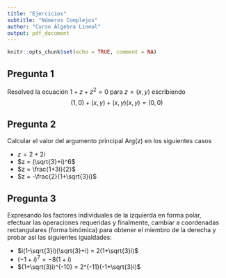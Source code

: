 ```yaml
---
title: "Ejercicios"
subtitle: "Números Complejos"
author: "Curso Álgebra Lineal"
output: pdf_document
---
```


```r
knitr::opts_chunk$set(echo = TRUE, comment = NA)
```

## Pregunta 1

Resolved la ecuación $1+z+z^2=0$ para $z=(x,y)$ escribiendo $$(1,0)+(x,y)+(x,y)(x,y) = (0,0)$$

## Pregunta 2

Calcular el valor del argumento principal $\text{Arg}(z)$ en los siguientes casos

- $z = 2+2i$
- $z = (\sqrt{3}+i)^6$
- $z = \frac{1+3i}{2}$
- $z = -\frac{2}{1+\sqrt{3}i}$

## Pregunta 3

Expresando los factores individuales de la izquierda en forma polar, efectuar las operaciones requeridas y finalmente, cambiar a coordenadas rectangulares (forma binómica) para obtener el miembro de la derecha y probar así las siguientes igualdades:

- $i(1-\sqrt{3}i)(\sqrt{3}+i) = 2(1+\sqrt{3}i)$
- $(-1+i)^7 = -8(1+i)$
- $(1+\sqrt(3)i)^{-10} = 2^{-11}(-1+\sqrt{3}i)$
